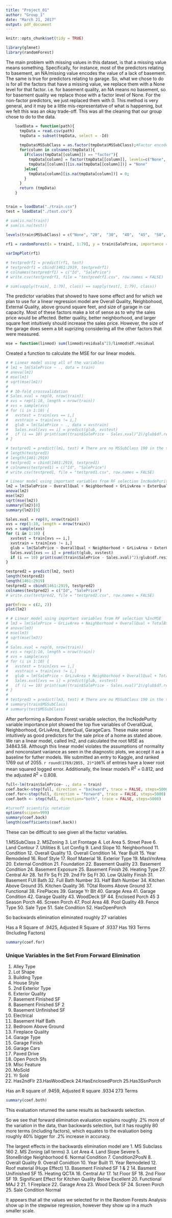 ```yaml
---
title: "Project_01"
author: "Group_1"
date: "March 21, 2017"
output: pdf_document
---
```


```r
knitr::opts_chunk$set(tidy = TRUE)
```

```r
library(glmnet)
library(randomForest)
```
The main problem with missing values in this dataset, is that a missing value means something. Specifically, for instance, most of the predictors relating to basement, an NA/missing value encodes the value of a lack of basement. The same is true for predictors relating to garage. So, what we chose to do is for all the factors that have a missing value, we replace them with a None level for that factor. i.e. for basement quality, an NA means no basement, so for basement quality we replace those with a factor level of None. For the non-factor predictors, we just replaced them with 0. This method is very general, and it may be a little mis-representative of what is happening, but we felt this was an okay trade-off. This was all the cleaning that our group chose to do to the data.

```r
    loadData = function(path){
      tmpData = read.csv(path)
      tmpData = subset(tmpData, select = -Id)
      
      tmpData$MSSubClass = as.factor(tmpData$MSSubClass);#Factor encoded as a numeric value
      for(column in colnames(tmpData)){
        if(class(tmpData[[column]]) == "factor"){
          tmpData[column] = factor(tmpData[[column]], levels=c("None", levels(tmpData[[column]])))
          tmpData[[column]][is.na(tmpData[[column]])] = "None"
        }else{
          tmpData[column][is.na(tmpData[column])] = 0;
        }
      }
      return (tmpData)
    }


train = loadData("./train.csv")
test = loadData("./test.csv")

# sum(is.na(train))
# sum(is.na(test))
    
levels(train$MSSubClass) = c("None", "20",  "30",  "40",  "45",  "50",  "60",  "70",  "75",  "80",  "85",  "90",  "120", "150", "160", "180", "190")
```

```r

rf1 = randomForest(x = train[, 1:79], y = train$SalePrice, importance = TRUE, data = train)

varImpPlot(rf1)

# testpredrf1 = predict(rf1, test)
# testpredrf1 = cbind(1461:2919, testpredrf1)
# colnames(testpredrf1) = c("Id", "SalePrice")
# write.csv(testpredrf1, file = "testpredrf1.csv", row.names = FALSE)

# sum(sapply(train[, 1:79], class) == sapply(test[, 1:79], class))
```

The predictor variables that showed to have some effect and for which we plan to use for a linear regression model are Overall Quality, Neighbohood, External Quality, above ground square feet, and size of garage in car capacity. Most of these factors make a lot of sense as to why the sales price would be affected. Better quality, better neighborhood, and larger square feet intuitively should increase the sales price. However, the size of the garage does seem a bit suprizing considering all the other factors that were measured.  

```r
mse = function(linmod) sum(linmod$residuals^2)/linmod$df.residual
```

Created a function to calculate the MSE for our linear models.

```r
# # Linear model using all of the variables
# lm1 = lm(SalePrice ~ ., data = train)
# anova(lm1)
# mse(lm1)
# sqrt(mse(lm1))
# 
# # 10-fold crossvalidation 
# Sales.xval = rep(0, nrow(train))
# xvs = rep(1:10, length = nrow(train))
# xvs = sample(xvs)
# for (i in 1:10) {
#   xvstest = train[xvs == i,]
#   xvstrain = train[xvs != i,]
#   glub = lm(SalePrice ~ ., data = xvstrain)
#   Sales.xval[xvs == i] = predict(glub, xvstest)
#   if (i == 10) print(sum((train$SalePrice - Sales.xval)^2)/glub$df.residual)
# }

# testpred1 = predict(lm1, test) # There are no MSSubClass 190 in the training data, but there are 31 in the testing data. The linear model doesn't know how to handle these observations.
# length(testpred1)
# length(1461:2919)
# testpred1 = cbind(1461:2919, testpred1)
# colnames(testpred1) = c("Id", "SalePrice")
# write.csv(testpred1, file = "testpred1.csv", row.names = FALSE)
```

```r
# Linear model using important variables from RF selection IncNodePurity
lm2 = lm(SalePrice ~ OverallQual + Neighborhood + GrLivArea + ExterQual + GarageCars, data = train)
anova(lm2)
mse(lm2)
sqrt(mse(lm2))
summary(lm2)[8]
summary(lm2)[9]

Sales.xval = rep(0, nrow(train))
xvs = rep(1:10, length = nrow(train))
xvs = sample(xvs)
for (i in 1:10) {
  xvstest = train[xvs == i,]
  xvstrain = train[xvs != i,]
  glub = lm(SalePrice ~ OverallQual + Neighborhood + GrLivArea + ExterQual + GarageCars, data = xvstrain)
  Sales.xval[xvs == i] = predict(glub, xvstest)
  if (i == 10) print(sum((train$SalePrice - Sales.xval)^2)/glub$df.residual)
}

testpred2 = predict(lm2, test)
length(testpred2)
length(1461:2919)
testpred2 = cbind(1461:2919, testpred2)
colnames(testpred2) = c("Id", "SalePrice")
# write.csv(testpred2, file = "testpred2.csv", row.names = FALSE)

par(mfrow = c(2, 2))
plot(lm2)
```

```r
# # Linear model using important variables from RF selection %IncMSE
# lm3 = lm(SalePrice ~ GrLivArea + Neighborhood + OverallQual + TotalBsmtSF + MSSubClass, data = train)
# anova(lm3)
# mse(lm3)
# sqrt(mse(lm3))
# 
# Sales.xval = rep(0, nrow(train))
# xvs = rep(1:10, length = nrow(train))
# xvs = sample(xvs)
# for (i in 1:10) {
#   xvstest = train[xvs == i,]
#   xvstrain = train[xvs != i,]
#   glub = lm(SalePrice ~ GrLivArea + Neighborhood + OverallQual + TotalBsmtSF + MSSubClass, data = xvstrain)
#   Sales.xval[xvs == i] = predict(glub, xvstest)
#   if (i == 10) print(sum((train$SalePrice - Sales.xval)^2)/glub$df.residual)
# }
# 
# testpred3 = predict(lm3, test) # There are no MSSubClass 190 in the training data, but there are 31 in the testing data. The linear model doesn't know how to handle these observations.
# summary(train$MSSubClass)
# summary(test$MSSubClass)
```

After performing a Random Forest variable selection, the IncNodePurity variable importance plot showed the top five variables of OverallQual, Neighborhood, GrLivArea, ExterQual, GarageCars. These make sense intuitively as good predictors for the sale price of a home as stated above. We ran a linear model, called lm2, and calculated the root MSE as 34843.58. Although this linear model violates the assumptions of normality and nonconstant variance as seen in the diagnostic plots, we accept it as a baseline for futher models. We submitted an entry to Kaggle, and ranked 1769 out of 2055. `r round(1769/2055, 2)*100`% of entries have a lower root mean squared logged error. Additionally, the linear model's $R^2$ = 0.812, and the adjusted $R^2$ = 0.808.

```r
full<-lm(train$SalePrice~ ., data = train)
coef.back<-step(full, direction = "backward", trace = FALSE, steps=5000)
coef.for<-step(full, direction = "forward", trace = FALSE, steps=5000)
coef.both <- step(full, direction="both", trace = FALSE, steps=5000)
```

```r
#turnoff scientific notation 
options(scipen=999)
summary(coef.back)
length(coefficients(coef.back))
```

These can be difficult to see given all the factor variables. 

1.MSSubClass
2. MSZoning
3. Lot Frontage
4. Lot Area
5. Street Pave
6. Land Contour 
7. Utilities
8. Lot Config
9. Land Slope
10. Neighborhood
11. Condition
12. Overall Quality
13. Overall Condition
14. Year Built
15. Year Remodeled
16. Roof Style 
17. Roof Material
18. Exterior Type
19. MasVnrArea
20. External Condition
21. Foundation
22. Basement Quality
23. Basement Condition
24. Basement Exposure
25. Basement Finish
26. Heating Type
27. Central Air
28. 1st Flr Sq Ft
29. 2nd Flr Sq Ft
30. Low QUality Finish
31. Basement FUll Bath
32. Full Bath Number
33. Half Bath Number
34. Kitchen Above Ground
35. Kitchen Quality
36. TOtal Rooms Above Ground 
37. Functional
38. FirePlaces
39. Garage Yr Blt
40. Garage Area
41. Garage Condition
42. Garage Quality
43. WoodDeck SF
44. Enclosed Porch
45 3 Season Porch
46. Screen Porch
47. Pool Area
48. Pool Quality
49. Fence Type
50. Sale Type
51. Sale Condition
52. HasOpenPorch 

So backwards elimination eliminated roughly 27 variables 

Has a R Square of .9425, Adjusted R Square of .9337
Has 193 Terms (Including Factors)

```r
summary(coef.for)
```
### Unique Variables in the Set From Forward Elimination
1. Alley Type
2. Lot Shape
3. Building Type
4. House Style
5. 2nd Exterior Type
6. Exterior Quality
7. Basement FInished SF
8. Basement FInished SF 2
9. Basement Unfinished SF
10. Electrical
11. Basement Half Bath
12. Bedroom Above Ground
13. Fireplace Quality
14. Garage Type
15. Garage Finish
16. Garage Cars
17. Paved Drive
18. Open Porch Sfs
19. MIsc Feature
20. MoSold
21. Yr Sold
22. Has2ndFlr
23.HasWoodDeck
24.HasEnclosedPorch
25.Has3SsnPorch

Has an R square of .9459, Adjusted R square .9334
273 Terms

```r
summary(coef.both)
```
This evaluation returned the same results as backwards selection. 

So we see that forward elimination evaluation explains roughly .2% more of the variation in the data, than backwards selection, but it has roughly 80 more terms (including factors), which equates to the evaluation being roughly 40% bigger for .2% increase in accuracy. 

The largest effects in the backwards elimination model are 
1. MS Subclass 160
2. MS Zoning (all terms)
3. Lot Area
4. Land Slope Severe 
5. StoneBridge Neighborhood
6. Normal Condition
7. Condition2PosN
8. Overall Quality
9. Overall Conidtion
10. Year Built 
11. Year Remodeled
12. Roof material (Huge Effect)
13. Basement Finished SF 1 & 2
14. Basment Unifinished SF
15. Heating QCTA
16. Central Air
17. 1st Floor SF 
18. 2nd Floor SF
19. Significant Effect for Kitchen Quality Below Excellent
20. Functional MAJ 2
21. 1 Fireplace
22. Garage Area
23. Wood Deck SF
24. Screen Porch
25. Sale Condition Normal 


It appears that all the values we selected for in the Random Forests Analysis show up in the stepwise regression, however they show up in a much smaller scale. 
